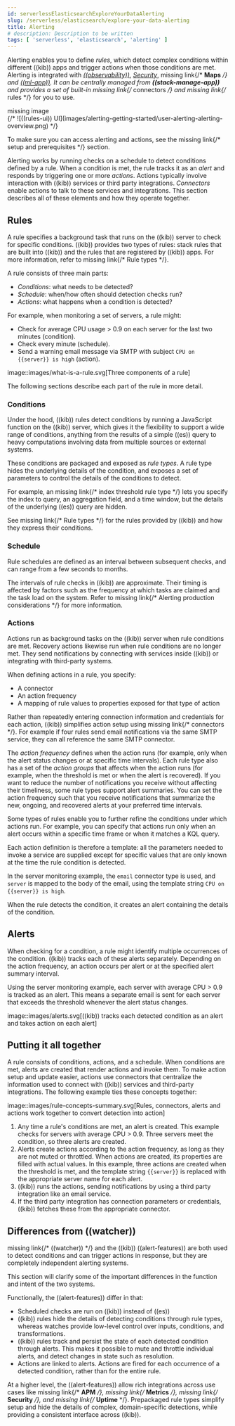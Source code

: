 ```yaml
---
id: serverlessElasticsearchExploreYourDataAlerting
slug: /serverless/elasticsearch/explore-your-data-alerting
title: Alerting
# description: Description to be written
tags: [ 'serverless', 'elasticsearch', 'alerting' ]
---
```



<div id="alerting-getting-started"></div>

Alerting enables you to define _rules_, which detect complex conditions within different ((kib)) apps and trigger actions when those conditions are met. Alerting is integrated with [*((observability))*](((observability-guide))/create-alerts.html), [*Security*](((security-guide))/prebuilt-rules.html), <DocBadge><DocIcon size="s" type="unlink" title="missing link"/> missing link</DocBadge>{/*  <DocLink id="enKibanaGeoAlerting">**Maps**</DocLink> */} and [*((ml-app))*](((ml-docs))/ml-configuring-alerts.html). It can be centrally managed from **((stack-manage-app))** and provides a set of built-in <DocBadge><DocIcon size="s" type="unlink" title="missing link"/> missing link</DocBadge>{/*  <DocLink id="enKibanaActionTypes">connectors</DocLink> */} and <DocBadge><DocIcon size="s" type="unlink" title="missing link"/> missing link</DocBadge>{/*  <DocLink id="enKibanaRuleTypes" section="stack-rules">rules</DocLink> */} for you to use.

<div style={{ backgroundColor: "#F1F4FA", width: "100%", height: "250px", textAlign: "center", paddingTop: "110px", marginBottom: "20px" }}><DocIcon type="image" title="missing image"/> missing image</div>
{/* ![((rules-ui)) UI](images/alerting-getting-started/user-alerting-alerting-overview.png) */}

<DocCallOut title="Important" color="warning">

To make sure you can access alerting and actions, see the <DocBadge><DocIcon size="s" type="unlink" title="missing link"/> missing link</DocBadge>{/*  <DocLink id="enKibanaAlertingSetup" section="prerequisites">setup and prerequisites</DocLink> */} section.

</DocCallOut>

Alerting works by running checks on a schedule to detect conditions defined by a rule. When a condition is met, the rule tracks it as an _alert_ and responds by triggering one or more _actions_.
Actions typically involve interaction with ((kib)) services or third party integrations. _Connectors_ enable actions to talk to these services and integrations. 
This section describes all of these elements and how they operate together.

## Rules

A rule specifies a background task that runs on the ((kib)) server to check for specific conditions. ((kib)) provides two types of rules: stack rules that are built into ((kib)) and the rules that are registered by ((kib)) apps. For more information, refer to <DocBadge><DocIcon size="s" type="unlink" title="missing link"/> missing link</DocBadge>{/*  <DocLink id="enKibanaRuleTypes">Rule types</DocLink> */}.

A rule consists of three main parts: 

* _Conditions_: what needs to be detected?
* _Schedule_: when/how often should detection checks run?
* _Actions_: what happens when a condition is detected?

For example, when monitoring a set of servers, a rule might:

* Check for average CPU usage > 0.9 on each server for the last two minutes (condition).
* Check every minute (schedule).
* Send a warning email message via SMTP with subject `CPU on {{server}} is high` (action).

image::images/what-is-a-rule.svg[Three components of a rule]

The following sections describe each part of the rule in more detail.

<div id="alerting-concepts-conditions"></div>

### Conditions

Under the hood, ((kib)) rules detect conditions by running a JavaScript function on the ((kib)) server, which gives it the flexibility to support a wide range of conditions, anything from the results of a simple ((es)) query to heavy computations involving data from multiple sources or external systems. 

These conditions are packaged and exposed as _rule types_. A rule type hides the underlying details of the condition, and exposes a set of parameters
to control the details of the conditions to detect.

For example, an <DocBadge><DocIcon size="s" type="unlink" title="missing link"/> missing link</DocBadge>{/*  <DocLink id="enKibanaRuleTypeIndexThreshold">index threshold rule type</DocLink> */} lets you specify the index to query, an aggregation field, and a time window, but the details of the underlying ((es)) query are hidden.

See <DocBadge><DocIcon size="s" type="unlink" title="missing link"/> missing link</DocBadge>{/*  <DocLink id="enKibanaRuleTypes">Rule types</DocLink> */} for the rules provided by ((kib)) and how they express their conditions.

<div id="alerting-concepts-scheduling"></div>

### Schedule

Rule schedules are defined as an interval between subsequent checks, and can range from a few seconds to months.

<DocCallOut title="Important" color="warning">

The intervals of rule checks in ((kib)) are approximate. Their timing is affected by factors such as the frequency at which tasks are claimed and the task load on the system. Refer to <DocBadge><DocIcon size="s" type="unlink" title="missing link"/> missing link</DocBadge>{/*  <DocLink id="enKibanaAlertingProductionConsiderations">Alerting production considerations</DocLink> */} for more information.

</DocCallOut>

<div id="alerting-concepts-actions"></div>

### Actions

Actions run as background tasks on the ((kib)) server when rule conditions are met. Recovery actions likewise run when rule conditions are no longer met. They send notifications by connecting with services inside ((kib)) or integrating with third-party systems.

When defining actions in a rule, you specify:

* A connector
* An action frequency
* A mapping of rule values to properties exposed for that type of action

Rather than repeatedly entering connection information and credentials for each action, ((kib)) simplifies action setup using <DocBadge><DocIcon size="s" type="unlink" title="missing link"/> missing link</DocBadge>{/*  <DocLink id="enKibanaActionTypes">connectors</DocLink> */}. For example if four rules send email notifications via the same SMTP service, they can all reference the same SMTP connector.

The _action frequency_ defines when the action runs (for example, only when the alert status changes or at specific time intervals). Each rule type also has a set of the _action groups_ that affects when the action runs (for example, when the threshold is met or when the alert is recovered). If you want to reduce the number of notifications you receive without affecting their timeliness, some rule types support alert summaries. You can set the action frequency such that you receive notifications that summarize the new, ongoing, and recovered alerts at your preferred time intervals.

Some types of rules enable you to further refine the conditions under which actions run.
For example, you can specify that actions run only when an alert occurs within a specific time frame or when it matches a KQL query.

Each action definition is therefore a template: all the parameters needed to invoke a service are supplied except for specific values that are only known at the time the rule condition is detected. 

In the server monitoring example, the `email` connector type is used, and `server` is mapped to the body of the email, using the template string `CPU on {{server}} is high`.

When the rule detects the condition, it creates an alert containing the details of the condition.

<div id="alerting-concepts-alerts"></div>

## Alerts

When checking for a condition, a rule might identify multiple occurrences of the condition. ((kib)) tracks each of these alerts separately. Depending on the action frequency, an action occurs per alert or at the specified alert summary interval.

Using the server monitoring example, each server with average CPU > 0.9 is tracked as an alert. This means a separate email is sent for each server that exceeds the threshold whenever the alert status changes.

image::images/alerts.svg[((kib)) tracks each detected condition as an alert and takes action on each alert]

## Putting it all together

A rule consists of conditions, actions, and a schedule. When conditions are met, alerts are created that render actions and invoke them. To make action setup and update easier, actions use connectors that centralize the information used to connect with ((kib)) services and third-party integrations. The following example ties these concepts together:

image::images/rule-concepts-summary.svg[Rules, connectors, alerts and actions work together to convert detection into action]

1. Any time a rule's conditions are met, an alert is created. This example checks for servers with average CPU \> 0.9. Three servers meet the condition, so three alerts are created. 
1. Alerts create actions according to the action frequency, as long as they are not muted or throttled. When actions are created, its properties are filled with actual values. In this example, three actions are created when the threshold is met, and the template string `{{server}}` is replaced with the appropriate server name for each alert.
1. ((kib)) runs the actions, sending notifications by using a third party integration like an email service.
1. If the third party integration has connection parameters or credentials, ((kib)) fetches these from the appropriate connector.

<div id="alerting-concepts-differences"></div>

## Differences from ((watcher))

 <DocBadge><DocIcon size="s" type="unlink" title="missing link"/> missing link</DocBadge>{/* <DocLink id="enKibanaWatcherUi">((watcher))</DocLink> */} and the ((kib)) ((alert-features)) are both used to detect
conditions and can trigger actions in response, but they are completely
independent alerting systems.

This section will clarify some of the important differences in the function and
intent of the two systems.

Functionally, the ((alert-features)) differ in that: 

* Scheduled checks are run on ((kib)) instead of ((es))
* ((kib)) <DocLink id="serverlessElasticsearchExploreYourDataAlerting" section="conditions">rules hide the details of detecting conditions</DocLink> through rule types, whereas watches provide low-level control over inputs, conditions, and transformations.
* ((kib)) rules track and persist the state of each detected condition through alerts. This makes it possible to mute and throttle individual alerts, and detect changes in state such as resolution.
* Actions are linked to alerts. Actions are fired for each occurrence of a detected condition, rather than for the entire rule.

At a higher level, the ((alert-features)) allow rich integrations across use cases like <DocBadge><DocIcon size="s" type="unlink" title="missing link"/> missing link</DocBadge>{/*  <DocLink id="enKibanaXpackApm">**APM**</DocLink> */}, <DocBadge><DocIcon size="s" type="unlink" title="missing link"/> missing link</DocBadge>{/*  <DocLink id="enKibanaObservability" section="metrics">**Metrics**</DocLink> */}, <DocBadge><DocIcon size="s" type="unlink" title="missing link"/> missing link</DocBadge>{/*  <DocLink id="enKibanaXpackSiem">**Security**</DocLink> */}, and <DocBadge><DocIcon size="s" type="unlink" title="missing link"/> missing link</DocBadge>{/*  <DocLink id="enKibanaObservability" section="uptime">**Uptime**</DocLink> */}.
Prepackaged rule types simplify setup and hide the details of complex, domain-specific detections, while providing a consistent interface across ((kib)).

